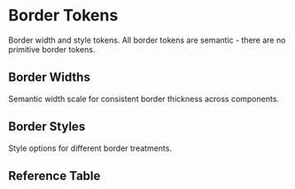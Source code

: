 
<Meta title="Token Reference/Semantic/Borders" />

# Border Tokens

Border width and style tokens. All border tokens are semantic - there are no primitive border tokens.

<TokenSystemWrapper>

## Border Widths

Semantic width scale for consistent border thickness across components.

<BorderWidths />

## Border Styles

Style options for different border treatments.

<BorderStyles />



## Reference Table

<TokenTable tier="sys" category="border" />

</TokenSystemWrapper>